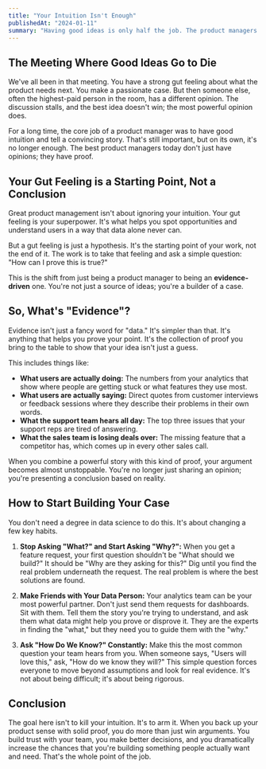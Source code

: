 ```yaml
---
title: "Your Intuition Isn't Enough"
publishedAt: "2024-01-11"
summary: "Having good ideas is only half the job. The product managers who actually win arguments and build successful products are the ones who know how to prove their ideas are right."
---
```


## The Meeting Where Good Ideas Go to Die

We've all been in that meeting. You have a strong gut feeling about what the product needs next. You make a passionate case. But then someone else, often the highest-paid person in the room, has a different opinion. The discussion stalls, and the best idea doesn't win; the most powerful opinion does.

For a long time, the core job of a product manager was to have good intuition and tell a convincing story. That's still important, but on its own, it's no longer enough. The best product managers today don't just have opinions; they have proof.

## Your Gut Feeling is a Starting Point, Not a Conclusion

Great product management isn't about ignoring your intuition. Your gut feeling is your superpower. It's what helps you spot opportunities and understand users in a way that data alone never can.

But a gut feeling is just a hypothesis. It's the starting point of your work, not the end of it. The work is to take that feeling and ask a simple question: "How can I prove this is true?"

This is the shift from just being a product manager to being an **evidence-driven** one. You're not just a source of ideas; you're a builder of a case.

## So, What's "Evidence"?

Evidence isn't just a fancy word for "data." It's simpler than that. It's anything that helps you prove your point. It's the collection of proof you bring to the table to show that your idea isn't just a guess.

This includes things like:

- **What users are actually doing:** The numbers from your analytics that show where people are getting stuck or what features they use most.
- **What users are actually saying:** Direct quotes from customer interviews or feedback sessions where they describe their problems in their own words.
- **What the support team hears all day:** The top three issues that your support reps are tired of answering.
- **What the sales team is losing deals over:** The missing feature that a competitor has, which comes up in every other sales call.

When you combine a powerful story with this kind of proof, your argument becomes almost unstoppable. You're no longer just sharing an opinion; you're presenting a conclusion based on reality.

## How to Start Building Your Case

You don't need a degree in data science to do this. It's about changing a few key habits.

1.  **Stop Asking "What?" and Start Asking "Why?":** When you get a feature request, your first question shouldn't be "What should we build?" It should be "Why are they asking for this?" Dig until you find the real problem underneath the request. The real problem is where the best solutions are found.

2.  **Make Friends with Your Data Person:** Your analytics team can be your most powerful partner. Don't just send them requests for dashboards. Sit with them. Tell them the story you're trying to understand, and ask them what data might help you prove or disprove it. They are the experts in finding the "what," but they need you to guide them with the "why."

3.  **Ask "How Do We Know?" Constantly:** Make this the most common question your team hears from you. When someone says, "Users will love this," ask, "How do we know they will?" This simple question forces everyone to move beyond assumptions and look for real evidence. It's not about being difficult; it's about being rigorous.

## Conclusion

The goal here isn't to kill your intuition. It's to arm it. When you back up your product sense with solid proof, you do more than just win arguments. You build trust with your team, you make better decisions, and you dramatically increase the chances that you're building something people actually want and need. That's the whole point of the job.
